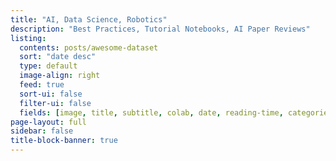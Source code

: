 ```yaml
---
title: "AI, Data Science, Robotics"
description: "Best Practices, Tutorial Notebooks, AI Paper Reviews"
listing:
  contents: posts/awesome-dataset
  sort: "date desc"
  type: default
  image-align: right
  feed: true
  sort-ui: false
  filter-ui: false
  fields: [image, title, subtitle, colab, date, reading-time, categories]
page-layout: full
sidebar: false
title-block-banner: true
---
```



